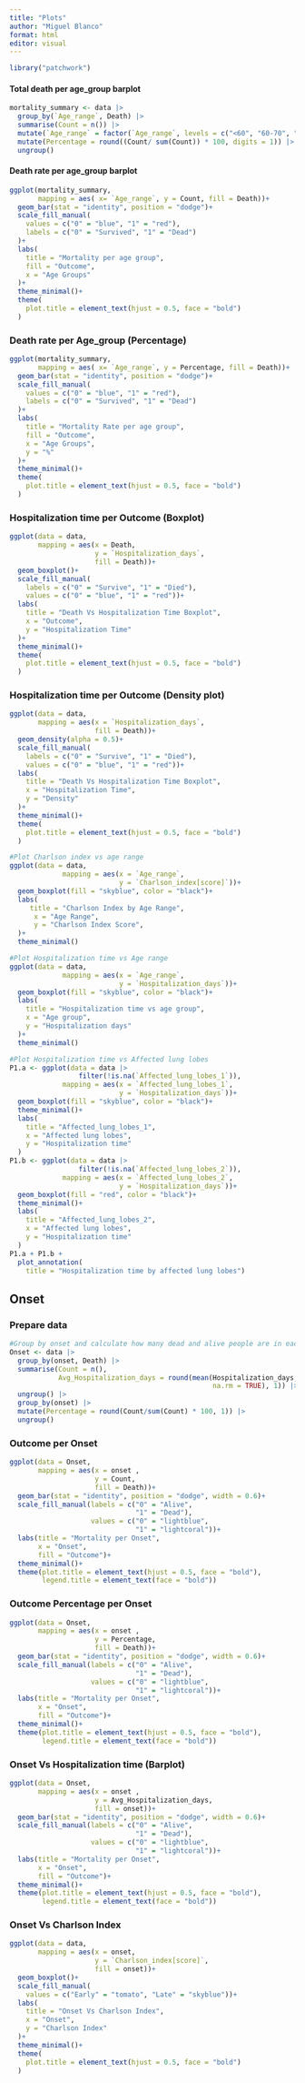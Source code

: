 ```yaml
---
title: "Plots"
author: "Miguel Blanco"
format: html
editor: visual
---
```


```r
library("patchwork")
```

#### Total death per age_group barplot

```r
mortality_summary <- data |> 
  group_by(`Age_range`, Death) |> 
  summarise(Count = n()) |>
  mutate(`Age_range` = factor(`Age_range`, levels = c("<60", "60-70", "70-80","80-90", ">90"))) |> 
  mutate(Percentage = round((Count/ sum(Count)) * 100, digits = 1)) |> 
  ungroup()
```

#### Death rate per age_group barplot

```r
ggplot(mortality_summary, 
       mapping = aes( x= `Age_range`, y = Count, fill = Death))+
  geom_bar(stat = "identity", position = "dodge")+
  scale_fill_manual(
    values = c("0" = "blue", "1" = "red"),
    labels = c("0" = "Survived", "1" = "Dead")
  )+
  labs(
    title = "Mortality per age group",
    fill = "Outcome",
    x = "Age Groups"
  )+
  theme_minimal()+
  theme(
    plot.title = element_text(hjust = 0.5, face = "bold")
  )

```

### Death rate per Age_group (Percentage)

```r
ggplot(mortality_summary, 
       mapping = aes( x= `Age_range`, y = Percentage, fill = Death))+
  geom_bar(stat = "identity", position = "dodge")+
  scale_fill_manual(
    values = c("0" = "blue", "1" = "red"),
    labels = c("0" = "Survived", "1" = "Dead")
  )+
  labs(
    title = "Mortality Rate per age group",
    fill = "Outcome",
    x = "Age Groups",
    y = "%"
  )+
  theme_minimal()+
  theme(
    plot.title = element_text(hjust = 0.5, face = "bold")
  )
```

### Hospitalization time per Outcome (Boxplot)

```r
ggplot(data = data,
       mapping = aes(x = Death,
                     y = `Hospitalization_days`,
                     fill = Death))+
  geom_boxplot()+
  scale_fill_manual(
    labels = c("0" = "Survive", "1" = "Died"),
    values = c("0" = "blue", "1" = "red"))+
  labs(
    title = "Death Vs Hospitalization Time Boxplot",
    x = "Outcome",
    y = "Hospitalization Time"
  )+
  theme_minimal()+
  theme(
    plot.title = element_text(hjust = 0.5, face = "bold")
  )
```

### Hospitalization time per Outcome (Density plot)

```r
ggplot(data = data,
       mapping = aes(x = `Hospitalization_days`,
                     fill = Death))+
  geom_density(alpha = 0.5)+
  scale_fill_manual(
    labels = c("0" = "Survive", "1" = "Died"),
    values = c("0" = "blue", "1" = "red"))+
  labs(
    title = "Death Vs Hospitalization Time Boxplot",
    x = "Hospitalization Time",
    y = "Density"
  )+
  theme_minimal()+
  theme(
    plot.title = element_text(hjust = 0.5, face = "bold")
  )
```

```r
#Plot Charlson index vs age range
ggplot(data = data,
             mapping = aes(x = `Age_range`,
                           y = `Charlson_index[score]`))+
  geom_boxplot(fill = "skyblue", color = "black")+
  labs(
     title = "Charlson Index by Age Range",
      x = "Age Range",
      y = "Charlson Index Score",
  )+
  theme_minimal()
```

```r
#Plot Hospitalization time vs Age range
ggplot(data = data, 
             mapping = aes(x = `Age_range`,
                           y = `Hospitalization_days`))+
  geom_boxplot(fill = "skyblue", color = "black")+
  labs(
    title = "Hospitalization time vs age group",
    x = "Age group",
    y = "Hospitalization days"
  )+
  theme_minimal()
```

```r
#Plot Hospitalization time vs Affected lung lobes
P1.a <- ggplot(data = data |> 
                 filter(!is.na(`Affected_lung_lobes_1`)),
             mapping = aes(x = `Affected_lung_lobes_1`,
                           y = `Hospitalization_days`))+
  geom_boxplot(fill = "skyblue", color = "black")+
  theme_minimal()+
  labs(
    title = "Affected_lung_lobes_1",
    x = "Affected lung lobes",
    y = "Hospitalization time"
  )
P1.b <- ggplot(data = data |> 
                 filter(!is.na(`Affected_lung_lobes_2`)),
             mapping = aes(x = `Affected_lung_lobes_2`,
                           y = `Hospitalization_days`))+
  geom_boxplot(fill = "red", color = "black")+
  theme_minimal()+
  labs(
    title = "Affected_lung_lobes_2",
    x = "Affected lung lobes",
    y = "Hospitalization time"
  )
P1.a + P1.b + 
  plot_annotation(
    title = "Hospitalization time by affected lung lobes")
```

## Onset

### Prepare data

```r
#Group by onset and calculate how many dead and alive people are in each group (also percentage)
Onset <- data |> 
  group_by(onset, Death) |> 
  summarise(Count = n(),
            Avg_Hospitalization_days = round(mean(Hospitalization_days, 
                                                  na.rm = TRUE), 1)) |> 
  ungroup() |> 
  group_by(onset) |> 
  mutate(Percentage = round(Count/sum(Count) * 100, 1)) |> 
  ungroup()


```

### Outcome per Onset

```r
ggplot(data = Onset,
       mapping = aes(x = onset ,
                     y = Count,
                     fill = Death))+
  geom_bar(stat = "identity", position = "dodge", width = 0.6)+
  scale_fill_manual(labels = c("0" = "Alive",
                               "1" = "Dead"),
                    values = c("0" = "lightblue",
                               "1" = "lightcoral"))+
  labs(title = "Mortality per Onset",
       x = "Onset",
       fill = "Outcome")+
  theme_minimal()+
  theme(plot.title = element_text(hjust = 0.5, face = "bold"),
        legend.title = element_text(face = "bold"))
```

### Outcome Percentage per Onset

```r
ggplot(data = Onset,
       mapping = aes(x = onset ,
                     y = Percentage,
                     fill = Death))+
  geom_bar(stat = "identity", position = "dodge", width = 0.6)+
  scale_fill_manual(labels = c("0" = "Alive",
                               "1" = "Dead"),
                    values = c("0" = "lightblue",
                               "1" = "lightcoral"))+
  labs(title = "Mortality per Onset",
       x = "Onset",
       fill = "Outcome")+
  theme_minimal()+
  theme(plot.title = element_text(hjust = 0.5, face = "bold"),
        legend.title = element_text(face = "bold"))
```

### Onset Vs Hospitalization time (Barplot)

```r
ggplot(data = Onset,
       mapping = aes(x = onset ,
                     y = Avg_Hospitalization_days,
                     fill = onset))+
  geom_bar(stat = "identity", position = "dodge", width = 0.6)+
  scale_fill_manual(labels = c("0" = "Alive",
                               "1" = "Dead"),
                    values = c("0" = "lightblue",
                               "1" = "lightcoral"))+
  labs(title = "Mortality per Onset",
       x = "Onset",
       fill = "Outcome")+
  theme_minimal()+
  theme(plot.title = element_text(hjust = 0.5, face = "bold"),
        legend.title = element_text(face = "bold"))
```

### Onset Vs Charlson Index

```r
ggplot(data = data,
       mapping = aes(x = onset,
                     y = `Charlson_index[score]`,
                     fill = onset))+
  geom_boxplot()+
  scale_fill_manual(
    values = c("Early" = "tomato", "Late" = "skyblue"))+
  labs(
    title = "Onset Vs Charlson Index",
    x = "Onset",
    y = "Charlson Index"
  )+
  theme_minimal()+
  theme(
    plot.title = element_text(hjust = 0.5, face = "bold")
  )
```
